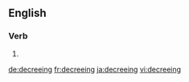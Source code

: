 ==English==

===Verb===
{{head|en|present participle}}

# {{present participle of|decree|lang=en}}

[[de:decreeing]]
[[fr:decreeing]]
[[ja:decreeing]]
[[vi:decreeing]]